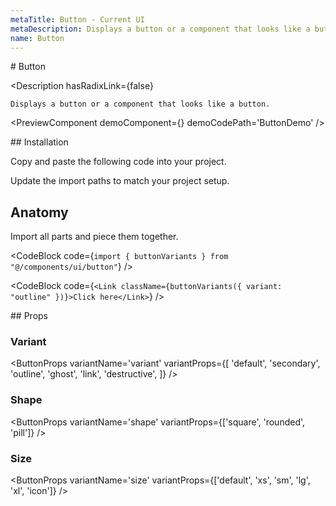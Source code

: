 ```yaml
---
metaTitle: Button - Current UI
metaDescription: Displays a button or a component that looks like a button.
name: Button
---
```


<FlexGroup>
  # Button

  <Description
    hasRadixLink={false}
  >
    Displays a button or a component that looks like a button.
  </Description>
</FlexGroup>

<PreviewComponent demoComponent={<ButtonDemo />} demoCodePath='ButtonDemo' />

<FlexGroup>
  ## Installation

Copy and paste the following code into your project.

<ComponentSource code='Button' />

Update the import paths to match your project setup.

## Anatomy

Import all parts and piece them together.

<CodeBlock code={`import { buttonVariants } from "@/components/ui/button"`} />

<CodeBlock
  code={`<Link className={buttonVariants({ variant: "outline" })}>Click here</Link>`}
/>
</FlexGroup>

<FlexGroup>
## Props

### Variant

<ButtonProps
  variantName='variant'
  variantProps={[
    'default',
    'secondary',
    'outline',
    'ghost',
    'link',
    'destructive',
  ]}
/>

### Shape

<ButtonProps variantName='shape' variantProps={['square', 'rounded', 'pill']} />

### Size

<ButtonProps
  variantName='size'
  variantProps={['default', 'xs', 'sm', 'lg', 'xl', 'icon']}
/>

</FlexGroup>
